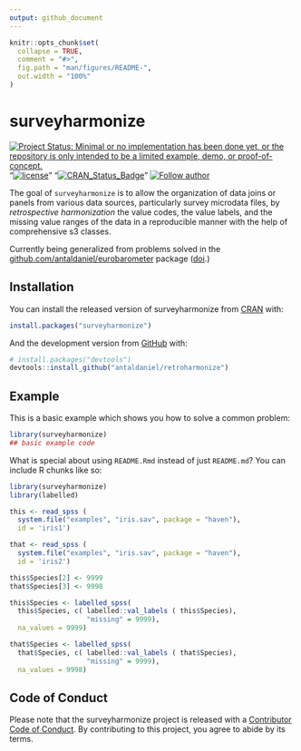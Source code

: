 ```yaml
---
output: github_document
---
```


<!-- README.md is generated from README.Rmd. Please edit that file -->

```r
knitr::opts_chunk$set(
  collapse = TRUE,
  comment = "#>",
  fig.path = "man/figures/README-",
  out.width = "100%"
)
```

# surveyharmonize

<!-- badges: start -->
[![Project Status: Minimal or no implementation has been done yet, or the repository is only intended to be a limited example, demo, or proof-of-concept.](https://www.repostatus.org/badges/latest/concept.svg)](https://www.repostatus.org/#concept)
"[![license](https://img.shields.io/badge/license-GPL--3-blue.svg)](https://www.gnu.org/licenses/gpl-3.0.en.html)"
"[![CRAN_Status_Badge](https://www.r-pkg.org/badges/version/eurobarometer)](https://cran.r-project.org/package=eurobarometer)"
[![Follow author](https://img.shields.io/twitter/follow/antaldaniel.svg?style=social)](https://twitter.com/intent/follow?screen_name=antaldaniel)

<!-- badges: end -->

The goal of `surveyharmonize` is to allow the organization of data joins or panels from various data sources, particularly survey microdata files, by *retrospective harmonization* the value codes, the value labels, and the missing value ranges of the data in a reproducible manner with the help of comprehensive s3 classes.

Currently being generalized from problems solved in the  [github.com/antaldaniel/eurobarometer]((https://github.com/antaldaniel/eurobarometer)) package ([doi](https://doi.org/10.5281/zenodo.3825700).)


## Installation

You can install the released version of surveyharmonize from [CRAN](https://CRAN.R-project.org) with:

``` r
install.packages("surveyharmonize")
```

And the development version from [GitHub](https://github.com/) with:

``` r
# install.packages("devtools")
devtools::install_github("antaldaniel/retroharmonize")
```
## Example

This is a basic example which shows you how to solve a common problem:

```r
library(surveyharmonize)
## basic example code
```

What is special about using `README.Rmd` instead of just `README.md`? You can include R chunks like so:

```r
library(surveyharmonize)
library(labelled)

this <- read_spss ( 
  system.file("examples", "iris.sav", package = "haven"),
  id = 'iris1')

that <- read_spss ( 
  system.file("examples", "iris.sav", package = "haven"),
  id = 'iris2')

this$Species[2] <- 9999
that$Species[3] <- 9998

this$Species <- labelled_spss(
  this$Species, c( labelled::val_labels ( this$Species),
                   "missing" = 9999),
  na_values = 9999)

that$Species <- labelled_spss(
  that$Species, c( labelled::val_labels ( that$Species), 
                   "missing" = 9999),
  na_values = 9998)
```




## Code of Conduct

Please note that the surveyharmonize project is released with a [Contributor Code of Conduct](https://contributor-covenant.org/version/2/0/CODE_OF_CONDUCT.html). By contributing to this project, you agree to abide by its terms.
